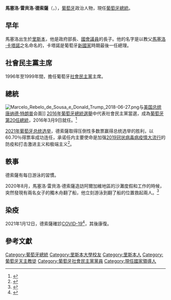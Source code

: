 {{Portuguese name|Duarte|Rebelo de Sousa}}
{{Infobox Officeholder
|name             =馬塞洛·雷貝洛·德索薩
|honorific-prefix = [[閣下|His Excellency]]
|honorific-suffix = ComSE GCIH
|image            = Marcelo Rebelo de Sousa em fevereiro de 2018.jpg
|caption          = 
|office           = {{POR}}第20任[[葡萄牙總統|總統]]
|primeminister    = [[安東尼奧·科斯塔|安東尼奧·科斯塔]]
|term_start       = 2016年3月9日
|term_end         = 
|predecessor      = [[阿尼巴爾·卡瓦科·席爾瓦|阿尼巴爾·卡瓦科·席爾瓦]]
|successor        = 
| birth_name      = Marcelo Nuno Duarte Rebelo de Sousa
|birth_date       = {{birth date and age|1948|12|12|df=y}}
|birth_place      = {{POR}}[[里斯本|里斯本]]
|death_date       = 
|death_place      = 
|party            = [[社會民主黨_(葡萄牙)|社會民主黨]]
|spouse           = 
|partner          = Rita Amaral Cabral
|children         = 2
|alma_mater       = [[里斯本大學|里斯本大學]]
|religion         = [[天主教|天主教]]
| signature       = Signature Marcelo Rebelo de Sousa.svg
}}

'''馬塞洛·雷貝洛·德索薩'''（{{lang-pt|Marcelo Rebelo de Sousa}}，{{bd|1948年|12月12日|}}），[[葡萄牙|葡萄牙]]政治人物，現任[[葡萄牙總統|葡萄牙總統]]。


==早年==
馬塞洛出生於[[里斯本|里斯本]]，他是政府部長、[[共和国议会_(葡萄牙)|國會議員]]{{link-en|巴爾塔薩·雷貝洛·德索薩|Baltasar Rebelo de Sousa}}的長子。他的名字是以教父[[馬爾塞洛·達斯內維斯·阿爾維斯·卡丹奴|馬塞洛·卡塔諾]]之名命名的，卡塔諾是葡萄牙[[新國家_(葡萄牙)|新國家]]時期最後一任總理。

==社會民主黨主席==
1996年至1999年間，擔任葡萄牙[[社會民主黨_(葡萄牙)|社會民主黨]]主席。

==總統==
[[File:Marcelo_Rebelo_de_Sousa_e_Donald_Trump_2018-06-27.png|thumb]]与[[美国总统|美国总统]][[唐納·川普|唐纳德·特朗普]]会面]] 
[[2016年葡萄牙總統選舉|2016年葡萄牙總統選舉]]中代表社會民主黨當選，成為[[葡萄牙總統|葡萄牙第20任總統]]，2016年3月9日就任。<ref>{{Cite web |url=http://trad.cn.rfi.fr/%E6%94%BF%E6%B2%BB/20160124-%E9%A6%AC%E5%A1%9E%E6%B4%9B-%E9%9B%B7%E8%B2%9D%E6%B4%9B-%E5%BE%B7%E7%B4%A2%E8%96%A9%E7%95%B6%E9%81%B8%E8%91%A1%E8%90%84%E7%89%99%E6%96%B0%E7%B8%BD%E7%B5%B1 |title=馬塞洛-雷貝洛-德索薩當選葡萄牙新總統, 法國之音，2016年1月24日 |accessdate=2016年1月25日 |archive-date=2020年3月28日 |archive-url=https://web.archive.org/web/20200328034426/http://www.rfi.fr/tw/%E6%94%BF%E6%B2%BB/20160124-%E9%A6%AC%E5%A1%9E%E6%B4%9B-%E9%9B%B7%E8%B2%9D%E6%B4%9B-%E5%BE%B7%E7%B4%A2%E8%96%A9%E7%95%B6%E9%81%B8%E8%91%A1%E8%90%84%E7%89%99%E6%96%B0%E7%B8%BD%E7%B5%B1 |dead-url=yes }}</ref>

[[2021年葡萄牙總統選舉|2021年葡萄牙总统选举]]，德索薩取得压倒性多数票赢得总统选举的胜利，以60.70％得票率成功连任，承诺任内主要使命是加强[[2019冠状病毒病疫情|2019冠状病毒病疫情大流行]]的防疫和打击激进主义和极端主义<ref>{{Cite web|title=Marcelo Rebelo de Sousa recusa ver reeleição como "cheque em branco"|url=https://www.rtp.pt/noticias/politica/marcelo-rebelo-de-sousa-recusa-ver-reeleicao-como-cheque-em-branco_v1292195|accessdate=2021-01-25|last=Portugal|first=Rádio e Televisão de|work=Marcelo Rebelo de Sousa recusa ver reeleição como "cheque em branco"|language=pt|archive-date=2021-02-26|archive-url=https://web.archive.org/web/20210226013305/https://www.rtp.pt/noticias/politica/marcelo-rebelo-de-sousa-recusa-ver-reeleicao-como-cheque-em-branco_v1292195|dead-url=no}}</ref>。

==軼事==
德索薩有每日游泳的習慣。

2020年8月，馬塞洛·雷貝洛·德索薩造訪阿爾加維地區的沙灘度假和工作的時候，突然發現有兩名女子的獨木舟翻了船，他立刻游泳到翻了船的位置救起兩人。<ref>{{Cite web |url=https://www.hk01.com/%E5%8D%B3%E6%99%82%E9%AB%94%E8%82%B2/512559/71%E6%AD%B2%E8%91%A1%E8%90%84%E7%89%99%E7%B8%BD%E7%B5%B1%E8%90%BD%E6%B5%B7%E6%95%91%E4%BA%BA%E6%88%90%E5%85%A8%E7%90%83%E7%86%B1%E8%A9%B1-%E5%B9%B3%E6%B0%91%E7%B8%BD%E7%B5%B1%E7%AB%9F%E6%98%AF%E6%B8%B8%E6%B3%B3%E5%81%A5%E5%B0%87?itm_source=universal_search&itm_campaign=hk01&itm_content=all&itm_medium=web |title=71歲葡萄牙總統落海救人成全球熱話　平民總統竟是游泳健將, 香港01，2020年8月18日 |access-date=2020年8月19日 |archive-date=2020年10月8日 |archive-url=https://web.archive.org/web/20201008212404/https://www.hk01.com/%E5%8D%B3%E6%99%82%E9%AB%94%E8%82%B2/512559/71%E6%AD%B2%E8%91%A1%E8%90%84%E7%89%99%E7%B8%BD%E7%B5%B1%E8%90%BD%E6%B5%B7%E6%95%91%E4%BA%BA%E6%88%90%E5%85%A8%E7%90%83%E7%86%B1%E8%A9%B1-%E5%B9%B3%E6%B0%91%E7%B8%BD%E7%B5%B1%E7%AB%9F%E6%98%AF%E6%B8%B8%E6%B3%B3%E5%81%A5%E5%B0%87?itm_source=universal_search&itm_campaign=hk01&itm_content=all&itm_medium=web |dead-url=no }}</ref>

== 染疫 ==
2021年1月12日，德索薩確診[[2019冠狀病毒病葡萄牙疫情#2021年1月份|COVID-19]]<ref>{{Cite web|title=Marcelo acusou positivo à covid-19 e já repetiu teste|url=https://www.publico.pt/2021/01/11/politica/noticia/marcelo-teste-positivo-covid19-1945923|accessdate=2021-01-20|last=Lopes|first=Leonete Botelho, Luciano Alvarez, Maria|work=PÚBLICO|language=pt|archive-date=2021-02-18|archive-url=https://web.archive.org/web/20210218002833/https://www.publico.pt/2021/01/11/politica/noticia/marcelo-teste-positivo-covid19-1945923|dead-url=no}}</ref>，其後康復。

==參考文獻==
{{reflist}}
{{DEFAULTSORT:Rebelo De Sousa, Marcelo}}
{{Commons category|Marcelo Rebelo de Sousa}}

{{葡萄牙总统}}
{{歐盟成員國國家元首}}
{{Authority control}}

[[Category:葡萄牙總統|Category:葡萄牙總統]]
[[Category:里斯本大學校友|Category:里斯本大學校友]]
[[Category:里斯本人|Category:里斯本人]]
[[Category:葡萄牙天主教徒|Category:葡萄牙天主教徒]]
[[Category:葡萄牙社會民主黨黨員|Category:葡萄牙社會民主黨黨員]]
[[Category:現任國家領導人|Category:現任國家領導人]]